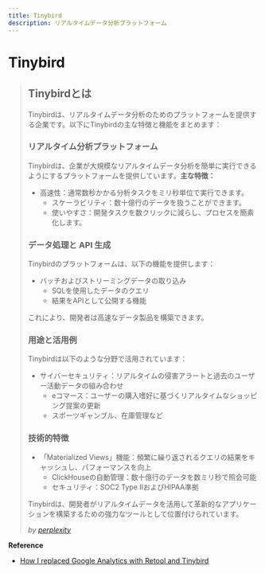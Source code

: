 ```yaml
---
title: Tinybird
description: リアルタイムデータ分析プラットフォーム
---
```


# Tinybird

> ## Tinybirdとは <a href="#tinybirdtoha" id="tinybirdtoha"></a>
>
> Tinybirdは、リアルタイムデータ分析のためのプラットフォームを提供する企業です。以下にTinybirdの主な特徴と機能をまとめます：
>
> ### リアルタイム分析プラットフォーム <a href="#riarutaimupurattofmu" id="riarutaimupurattofmu"></a>
>
> Tinybirdは、企業が大規模なリアルタイムデータ分析を簡単に実行できるようにするプラットフォームを提供しています。**主な特徴：**
>
> * 高速性：通常数秒かかる分析タスクをミリ秒単位で実行できます。
>   * スケーラビリティ：数十億行のデータを扱うことができます。
>   * 使いやすさ：開発タスクを数クリックに減らし、プロセスを簡素化します。
>
> ### データ処理と API 生成 <a href="#dtato-api" id="dtato-api"></a>
>
> Tinybirdのプラットフォームは、以下の機能を提供します：
>
> * バッチおよびストリーミングデータの取り込み
>   * SQLを使用したデータのクエリ
>   * 結果をAPIとして公開する機能
>
> これにより、開発者は高速なデータ製品を構築できます。
>
> ### 用途と活用例 <a href="#to" id="to"></a>
>
> Tinybirdは以下のような分野で活用されています：
>
> * サイバーセキュリティ：リアルタイムの侵害アラートと過去のユーザー活動データの組み合わせ
>   * eコマース：ユーザーの購入嗜好に基づくリアルタイムなショッピング提案の更新
>   * スポーツギャンブル、在庫管理など
>
> ### 技術的特徴 <a href="#ji-shu-de-te-zhi" id="ji-shu-de-te-zhi"></a>
>
> * 「Materialized Views」機能：頻繁に繰り返されるクエリの結果をキャッシュし、パフォーマンスを向上
>   * ClickHouseの自動管理：数十億行のデータを数ミリ秒で照会可能
>   * セキュリティ：SOC2 Type IIおよびHIPAA準拠
>
> Tinybirdは、開発者がリアルタイムデータを活用して革新的なアプリケーションを構築するための強力なツールとして位置付けられています。
>
> _by_ [_perplexity_](https://www.perplexity.ai/search/tinybirdtoha-d7aQLb5GRSyOw6bz3cKVcQ)

**Reference**

* [How I replaced Google Analytics with Retool and Tinybird](https://retool.com/blog/how-i-replaced-google-analytics-with-retool-and-tinybird)
